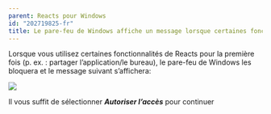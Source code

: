 ```yaml
---
parent: Reacts pour Windows
id: "202719825-fr"
title: Le pare-feu de Windows affiche un message lorsque certaines fonctionnalités de Reacts sont utilisées pour la première fois
---
```

Lorsque vous utilisez certaines fonctionnalités de Reacts pour la première fois (p. ex. : partager l’application/le bureau), le pare-feu de Windows les bloquera et le message suivant s’affichera:

 ![](@assets/attachments/windows_firewall_message.png)

Il vous suffit de sélectionner **_Autoriser l’accès_** pour continuer
